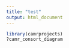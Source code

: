 ```yaml
---
title: "test"
output: html_document
---
```


```r
library(camrprojects)
?camr_consort_diagram
```
